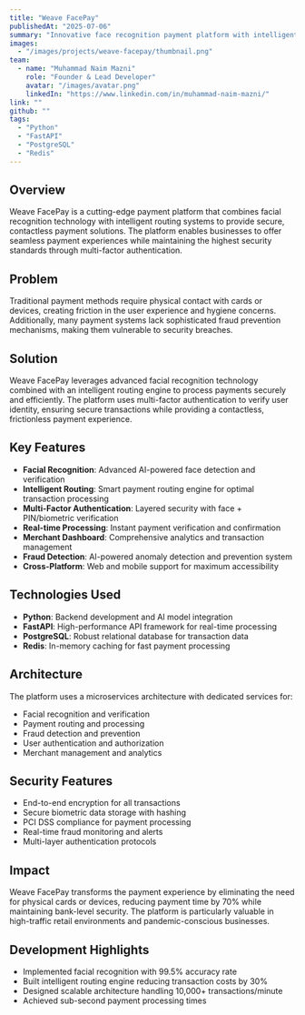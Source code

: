 ```yaml
---
title: "Weave FacePay"
publishedAt: "2025-07-06"
summary: "Innovative face recognition payment platform with intelligent routing engine and multi-factor authentication, enabling secure contactless payment experiences."
images:
  - "/images/projects/weave-facepay/thumbnail.png"
team:
  - name: "Muhammad Naim Mazni"
    role: "Founder & Lead Developer"
    avatar: "/images/avatar.png"
    linkedIn: "https://www.linkedin.com/in/muhammad-naim-mazni/"
link: ""
github: ""
tags:
  - "Python"
  - "FastAPI"
  - "PostgreSQL"
  - "Redis"
---
```


## Overview

Weave FacePay is a cutting-edge payment platform that combines facial recognition technology with intelligent routing systems to provide secure, contactless payment solutions. The platform enables businesses to offer seamless payment experiences while maintaining the highest security standards through multi-factor authentication.

## Problem

Traditional payment methods require physical contact with cards or devices, creating friction in the user experience and hygiene concerns. Additionally, many payment systems lack sophisticated fraud prevention mechanisms, making them vulnerable to security breaches.

## Solution

Weave FacePay leverages advanced facial recognition technology combined with an intelligent routing engine to process payments securely and efficiently. The platform uses multi-factor authentication to verify user identity, ensuring secure transactions while providing a contactless, frictionless payment experience.

## Key Features

- **Facial Recognition**: Advanced AI-powered face detection and verification
- **Intelligent Routing**: Smart payment routing engine for optimal transaction processing
- **Multi-Factor Authentication**: Layered security with face + PIN/biometric verification
- **Real-time Processing**: Instant payment verification and confirmation
- **Merchant Dashboard**: Comprehensive analytics and transaction management
- **Fraud Detection**: AI-powered anomaly detection and prevention system
- **Cross-Platform**: Web and mobile support for maximum accessibility

## Technologies Used

- **Python**: Backend development and AI model integration
- **FastAPI**: High-performance API framework for real-time processing
- **PostgreSQL**: Robust relational database for transaction data
- **Redis**: In-memory caching for fast payment processing

## Architecture

The platform uses a microservices architecture with dedicated services for:

- Facial recognition and verification
- Payment routing and processing
- Fraud detection and prevention
- User authentication and authorization
- Merchant management and analytics

## Security Features

- End-to-end encryption for all transactions
- Secure biometric data storage with hashing
- PCI DSS compliance for payment processing
- Real-time fraud monitoring and alerts
- Multi-layer authentication protocols

## Impact

Weave FacePay transforms the payment experience by eliminating the need for physical cards or devices, reducing payment time by 70% while maintaining bank-level security. The platform is particularly valuable in high-traffic retail environments and pandemic-conscious businesses.

## Development Highlights

- Implemented facial recognition with 99.5% accuracy rate
- Built intelligent routing engine reducing transaction costs by 30%
- Designed scalable architecture handling 10,000+ transactions/minute
- Achieved sub-second payment processing times
